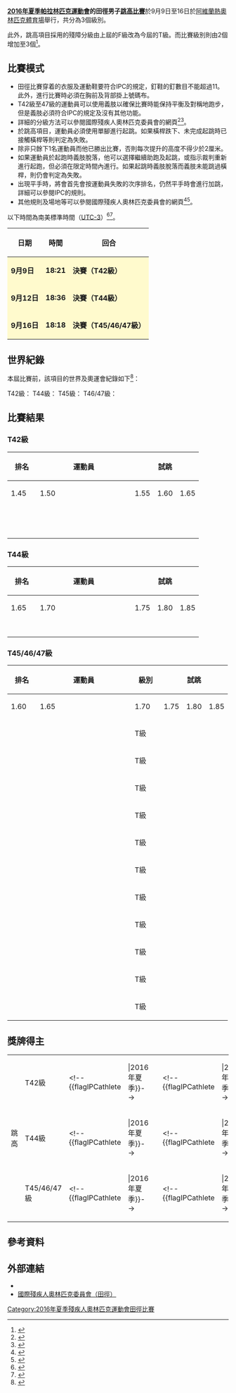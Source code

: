 {{noteTA|G1=Sports
|1=zh-cn:勒沃库森; zh-hk:利華古遜; zh-tw:萊沃庫森}}
{{Infobox Paralympic event
| event       = 男子跳高
| games       = 2016年夏季
| image       = [[File:Athletics_pictogram_(Paralympics).svg|80px]]
| caption     = 
| venue       = [[阿維蘭熱奧林匹克體育場|阿維蘭熱奧林匹克體育場]]
| dates       = 9月9日至16日
| competitors = 29
| nations     = 17<ref>[https://smsprio2016-a.akamaihd.net/_odf-documents/A/T/ATMH42101_StartList_2016_09_09_460bda52_e8bd_4188_b6a5_47d204daea07.pdf Start List T42]{{dead link|date=2017年11月 |bot=InternetArchiveBot |fix-attempted=yes }}</ref><ref>[https://smsprio2016-a.akamaihd.net/_odf-documents/A/T/ATMH44101_StartList_2016_09_11_33ecd1dd_a819_4183_a1fc_01646702f9ef.pdf Start List T44]{{dead link|date=2017年11月 |bot=InternetArchiveBot |fix-attempted=yes }}</ref><ref>[https://smsprio2016-a.akamaihd.net/_odf-documents/A/T/ATMH47101_StartList_2016_09_15_19aa161e_9763_466b_9d1b_ed544052b56f.pdf Start List T47]{{dead link|date=2017年11月 |bot=InternetArchiveBot |fix-attempted=yes }}</ref>
| gold        =  
| goldNPC     =  
| silver      =  
| silverNPC   =  
| bronze      =  
| bronzeNPC   =  
| prev        = [[2012年夏季殘疾人奧林匹克運動會田徑男子跳高比賽|2012]]
| next        = [[2020年夏季殘疾人奧林匹克運動會田徑男子跳高比賽|2020]]
}}
{{2016年夏季殘疾人奧林匹克運動會田徑比賽}}
'''[[2016年夏季帕拉林匹克運動會|2016年夏季帕拉林匹克運動會]]的田徑男子[[2016年夏季殘疾人奧林匹克運動會田徑比賽|跳高比賽]]'''於9月9日至16日於[[阿維蘭熱奧林匹克體育場|阿維蘭熱奧林匹克體育場]]舉行，共分為3個級別。

此外，跳高項目採用的殘障分級由上屆的F級改為今屆的T級。而比賽級別則由2個增加至3個<ref name=rio>{{Cite web |url=https://www.rio2016.com/en/paralympics/athletics |title=Paralympic Athletics |accessdate=2016-09-27 |archive-date=2016-11-13 |archive-url=https://web.archive.org/web/20161113210015/https://www.rio2016.com/en/paralympics/athletics |dead-url=no }}</ref>。

== 比賽模式 ==
* 田徑比賽穿着的衣服及運動鞋要符合IPC的規定，釘鞋的釘數目不能超過11。此外，進行比賽時必須在胸前及背部掛上號碼布。
* T42級至47級的運動員可以使用義肢以確保比賽時能保持平衡及對稱地跑步，但是義肢必須符合IPC的規定及沒有其他功能。
* 詳細的分級方法可以參閱國際殘疾人奧林匹克委員會的網頁<ref>{{Cite web |url=https://www.paralympic.org/sites/default/files/document/120725114512622_2010_07_16_Stage_1-Classification_Project_Final_report__for_2012_forward.pdf |title=IPC Athletics Classification Project for Physical Impairments: Final Report - Stage 1 |accessdate=2016-09-27 |archive-date=2016-08-09 |archive-url=https://web.archive.org/web/20160809183817/http://www.paralympic.org/sites/default/files/document/120725114512622_2010_07_16_Stage_1-Classification_Project_Final_report__for_2012_forward.pdf |dead-url=no }}</ref><ref>{{Cite web |url=https://www.paralympic.org/sites/default/files/document/160428154429528_2015_12+IPC+Athletics+Classification+Rules+and+Regulations_WEB2.pdf |title=Athletics Classification Rules and Regulations |accessdate=2016-09-27 |archive-date=2016-07-29 |archive-url=https://web.archive.org/web/20160729122420/https://www.paralympic.org/sites/default/files/document/160428154429528_2015_12+IPC+Athletics+Classification+Rules+and+Regulations_WEB2.pdf |dead-url=no }}</ref>。
* 於跳高項目，運動員必須使用單腳進行起跳。如果橫桿跌下、未完成起跳時已接觸橫桿等則判定為失敗。
* 除非只餘下1名運動員而他已勝出比賽，否則每次提升的高度不得少於2厘米。
* 如果運動員於起跑時義肢脫落，他可以選擇繼續助跑及起跳，或指示裁判重新進行起跑，但必須在限定時間內進行。如果起跳時義肢脫落而義肢未能跳過橫桿，則仍會判定為失敗。
* 出現平手時，將會首先會按運動員失敗的次序排名，仍然平手時會進行加跳，詳細可以參閱IPC的規則。
* 其他規則及場地等可以參閱國際殘疾人奧林匹克委員會的網頁<ref name=explain>{{Cite web |url=http://www.paralimpicos.es/publicacion/ficheros/Paralympic%20Explanatory%20Guide%20_%20Athletics.pdf |title=Athletic Explanatory Guide |access-date=2016-10-20 |archive-url=https://web.archive.org/web/20160330021015/http://www.paralimpicos.es/publicacion/ficheros/Paralympic%20Explanatory%20Guide%20_%20Athletics.pdf |archive-date=2016-03-30 |dead-url=yes }}</ref><ref name=rule>{{Cite web |url=https://www.paralympic.org/sites/default/files/document/160428154029551_2015_12+IPC+Athletics+Rules+and+Regulations_A4_WEB2.pdf |title=Athletics Rules and Regulations 2016-2017 |accessdate=2016-09-27 |archive-date=2016-09-24 |archive-url=https://web.archive.org/web/20160924203758/https://www.paralympic.org/sites/default/files/document/160428154029551_2015_12+IPC+Athletics+Rules+and+Regulations_A4_WEB2.pdf |dead-url=no }}</ref>。
以下時間為南美標準時間（[[UTC-3|UTC-3]]）<ref name=schedule>{{Cite web |url=http://www.paralimpicos.es/publicacion/ficheros/Paralympic%20Explanatory%20Guide%20_%20Athletics.pdf |title=Athletic Explanatory Guide |access-date=2016-10-20 |archive-url=https://web.archive.org/web/20160330021015/http://www.paralimpicos.es/publicacion/ficheros/Paralympic%20Explanatory%20Guide%20_%20Athletics.pdf |archive-date=2016-03-30 |dead-url=yes }}</ref><ref>{{Cite web |url=https://smsprio2016-a.akamaihd.net/_odf-documents/A/T/AT0000000_CompetitionSchedule_2016_09_07_606f75a0_d447_4f31_8199_ca58617d30c2.pdf |title=Competition Schedule |accessdate=2016-09-27 |archive-date=2016-09-23 |archive-url=https://web.archive.org/web/20160923181420/https://smsprio2016-a.akamaihd.net/_odf-documents/A/T/AT0000000_CompetitionSchedule_2016_09_07_606f75a0_d447_4f31_8199_ca58617d30c2.pdf |dead-url=yes }}</ref>。
{| class="wikitable" style="text-align:center" width=400px
! 日期
! 時間
! 回合
|-
|style=background:lemonchiffon| '''9月9日''' ||style=background:lemonchiffon| '''18:21''' || style=background:lemonchiffon| '''決賽（T42級）''' 
|-
|style=background:lemonchiffon| '''9月12日''' ||style=background:lemonchiffon| '''18:36''' || style=background:lemonchiffon| '''決賽（T44級）''' 
|-
|style=background:lemonchiffon| '''9月16日''' ||style=background:lemonchiffon| '''18:18''' || style=background:lemonchiffon| '''決賽（T45/46/47級）'''  
|}

== 世界紀錄 ==
本屆比賽前，該項目的世界及奧運會紀錄如下<ref>{{Cite web |url=https://www.paralympic.org/athletics/records |title=IPC Athletics Record |accessdate=2016-09-27 |archive-date=2016-08-16 |archive-url=https://web.archive.org/web/20160816232102/https://www.paralympic.org/athletics/records |dead-url=no }}</ref>：

T42級：
{{World Olympic Record
| world_athlete   = {{flagathlete|[[阿諾·博爾特|阿諾·博爾特]]|CAN}}
| world_mark      = 1.96米
| world_place     = {{NED}}[[阿納姆|阿納姆]]
| world_date      = 1980年6月17日
| olympic_athlete = {{flagIPCathlete|[[阿諾·博爾特|阿諾·博爾特]]|CAN|1980年夏季}}
| olympic_mark    = 1.96米
| olympic_place   = {{NED}}[[阿納姆|阿納姆]]
| olympic_date    = 1980年6月17日
}}
T44級：
{{World Olympic Record
| world_athlete   = {{flagathlete|[[Maciej_Lepiato|Maciej Lepiato]]|POL}}
| world_mark      = 2.18米
| world_place     = {{QAT}}[[多哈|多哈]]
| world_date      = 2015年10月30日
| olympic_athlete = {{flagIPCathlete|[[Maciej_Lepiato|Maciej Lepiato]]|POL|2012年夏季}}
| olympic_mark    = 2.12米
| olympic_place   = {{GBR}}[[倫敦|倫敦]]
| olympic_date    = 2012年9月8日
}}
T45級：
{{World Olympic Record
| world_athlete   = {{flagathlete|[[蒂莫爾·侯賽尼|蒂莫爾·侯賽尼]]|GER}}
| world_mark      = 1.73米
| world_place     = {{GER}}[[勒沃庫森|勒沃庫森]]
| world_date      = 2016年7月8日
| olympic_athlete = {{flagIPCathlete|[[馬賽厄斯·貝爾格|馬賽厄斯·貝爾格]]|GER|1984年夏季}}
| olympic_mark    = 1.68米
| olympic_place   = {{USA}}[[紐約|紐約]]
| olympic_date    = 1984年6月27日
}}
T46/47級：
{{World Olympic Record
| world_athlete   = {{flagathlete|[[羅德里克·湯森-羅拔|羅德里克·湯森-羅拔]]|USA}}
| world_mark      = 2.12米
| world_place     = {{CAN}}[[多倫多|多倫多]]
| world_date      = 2015年8月13日
| olympic_athlete = {{flagIPCathlete|[[陳鴻杰|陳鴻杰]]|CHN|2012年夏季}}
| olympic_mark    = 2.01米
| olympic_place   = {{GBR}}[[倫敦|倫敦]]
| olympic_date    = 2012年9月8日
}}

== 比賽結果 ==
=== T42級 ===
{| class="wikitable" width="100%" style="text-align:center"
|-
!width=50 rowspan=2 | 排名 !!width=200 rowspan=2| 運動員 !!colspan=14| 試跳 !!width=100 rowspan=2| 成績 !!width=100 rowspan=2| 備注
|-
! 1.45 !! 1.50 !! 1.55 !! 1.60 !! 1.65 !! 1.68 !! 1.71 !! 1.74 !! 1.77 !! 1.80 !! 1.83 !! 1.86 !! 1.89 !! 1.92
|-
|  ||align=left|  ||  ||  ||  ||  ||  ||  ||  ||  ||  ||  ||  ||  ||  ||  ||  ||  
|-
|  ||align=left|  ||  ||  ||  ||  ||  ||  ||  ||  ||  ||  ||  ||  ||  ||  ||  ||  
|-
|  ||align=left|  ||  ||  ||  ||  ||  ||  ||  ||  ||  ||  ||  ||  ||  ||  ||  ||  
|-
|  ||align=left|  ||  ||  ||  ||  ||  ||  ||  ||  ||  ||  ||  ||  ||  ||  ||  ||  
|-
|  ||align=left|  ||  ||  ||  ||  ||  ||  ||  ||  ||  ||  ||  ||  ||  ||  ||  ||  
|-
|  ||align=left|  ||  ||  ||  ||  ||  ||  ||  ||  ||  ||  ||  ||  ||  ||  ||  ||  
|-
|  ||align=left|  ||  ||  ||  ||  ||  ||  ||  ||  ||  ||  ||  ||  ||  ||  ||  ||  
|-
|  ||align=left|  ||  ||  ||  ||  ||  ||  ||  ||  ||  ||  ||  ||  ||  ||  ||  ||  
|-
|  ||align=left|  ||  ||  ||  ||  ||  ||  ||  ||  ||  ||  ||  ||  ||  ||  ||  ||  
|-
|  ||align=left|  ||  ||  ||  ||  ||  ||  ||  ||  ||  ||  ||  ||  ||  ||  ||  ||  
|-
|  ||align=left|  ||  ||  ||  ||  ||  ||  ||  ||  ||  ||  ||  ||  ||  ||  ||  ||  
|-
|  ||align=left|  ||  ||  ||  ||  ||  ||  ||  ||  ||  ||  ||  ||  ||  ||  ||  ||  
|}

=== T44級 ===
{| class="wikitable" width="100%" style="text-align:center"
|-
!width=50 rowspan=2 | 排名 !!width=200 rowspan=2| 運動員 !!colspan=14| 試跳 !!width=100 rowspan=2| 成績 !!width=100 rowspan=2| 備注
|-
! 1.65 !! 1.70 !! 1.75 !! 1.80 !! 1.85 !! 1.90 !! 1.95 !! 1.98 !! 2.01 !! 2.04 !! 2.07 !! 2.13 !! 2.19 !! 2.30
|-
|  ||align=left|  ||  ||  ||  ||  ||  ||  ||  ||  ||  ||  ||  ||  ||  ||  ||  ||  
|-
|  ||align=left|  ||  ||  ||  ||  ||  ||  ||  ||  ||  ||  ||  ||  ||  ||  ||  ||  
|-
|  ||align=left|  ||  ||  ||  ||  ||  ||  ||  ||  ||  ||  ||  ||  ||  ||  ||  ||  
|-
|  ||align=left|  ||  ||  ||  ||  ||  ||  ||  ||  ||  ||  ||  ||  ||  ||  ||  ||  
|-
|  ||align=left|  ||  ||  ||  ||  ||  ||  ||  ||  ||  ||  ||  ||  ||  ||  ||  ||  
|-
|  ||align=left|  ||  ||  ||  ||  ||  ||  ||  ||  ||  ||  ||  ||  ||  ||  ||  ||  
|}

=== T45/46/47級 ===
{| class="wikitable" width="100%" style="text-align:center"
|-
!width=50 rowspan=2 | 排名 !!width=200 rowspan=2| 運動員 !!width=50 rowspan=2| 級別 !!colspan=14| 試跳 !!width=100 rowspan=2| 成績 !!width=100 rowspan=2| 備注
|-
! 1.60 !! 1.65 !! 1.70 !! 1.75 !! 1.80 !! 1.85 !! 1.90 !! 1.93 !! 1.96 !! 1.99 !! 2.02 !! 2.05 !! 2.09 !! 2.13
|-
|  ||align=left|  || T級 ||  ||  ||  ||  ||  ||  ||  ||  ||  ||  ||  ||  ||  ||  ||  || 
|-
|  ||align=left|  || T級 ||  ||  ||  ||  ||  ||  ||  ||  ||  ||  ||  ||  ||  ||  ||  || 
|-
|  ||align=left|  || T級 ||  ||  ||  ||  ||  ||  ||  ||  ||  ||  ||  ||  ||  ||  ||  || 
|-
|  ||align=left|  || T級 ||  ||  ||  ||  ||  ||  ||  ||  ||  ||  ||  ||  ||  ||  ||  || 
|-
|  ||align=left|  || T級 ||  ||  ||  ||  ||  ||  ||  ||  ||  ||  ||  ||  ||  ||  ||  || 
|-
|  ||align=left|  || T級 ||  ||  ||  ||  ||  ||  ||  ||  ||  ||  ||  ||  ||  ||  ||  || 
|-
|  ||align=left|  || T級 ||  ||  ||  ||  ||  ||  ||  ||  ||  ||  ||  ||  ||  ||  ||  || 
|-
|  ||align=left|  || T級 ||  ||  ||  ||  ||  ||  ||  ||  ||  ||  ||  ||  ||  ||  ||  || 
|-
|  ||align=left|  || T級 ||  ||  ||  ||  ||  ||  ||  ||  ||  ||  ||  ||  ||  ||  ||  || 
|-
|  ||align=left|  || T級 ||  ||  ||  ||  ||  ||  ||  ||  ||  ||  ||  ||  ||  ||  ||  || 
|-
|  ||align=left|  || T級 ||  ||  ||  ||  ||  ||  ||  ||  ||  ||  ||  ||  ||  ||  ||  || 
|}

== 獎牌得主 ==
{|{{MedalistTableParalympics|type=項目|labelwidth=125|classwidth=100|columns=2}}
|-
|rowspan=3| 跳高 || T42級
| <!--{{flagIPCathlete|||2016年夏季}}--> || 
| <!--{{flagIPCathlete|||2016年夏季}}--> || 
| <!--{{flagIPCathlete|||2016年夏季}}--> || 
|-
| T44級
| <!--{{flagIPCathlete|||2016年夏季}}--> || 
| <!--{{flagIPCathlete|||2016年夏季}}--> || 
| <!--{{flagIPCathlete|||2016年夏季}}--> || 
|-
| T45/46/47級
| <!--{{flagIPCathlete|||2016年夏季}}--> || 
| <!--{{flagIPCathlete|||2016年夏季}}--> || 
| <!--{{flagIPCathlete|||2016年夏季}}--> || 
|}

== 參考資料 ==
{{reflist}}

== 外部連結 ==
* {{Official|https://www.rio2016.com/en/paralympics/athletics}}{{pt}}{{en}}{{es}}{{fr}}
* [https://www.paralympic.org/athletics 國際殘疾人奧林匹克委員會（田徑）]{{Wayback|url=https://www.paralympic.org/athletics |date=20160924041311 }}{{en}}

[[Category:2016年夏季殘疾人奧林匹克運動會田徑比賽|Category:2016年夏季殘疾人奧林匹克運動會田徑比賽]]